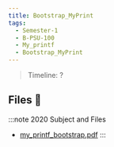 ```yaml
---
title: Bootstrap_MyPrint
tags:
  - Semester-1
  - B-PSU-100
  - My_printf
  - Bootstrap_MyPrint
---
```

> Timeline: ?


## Files 📂

:::note 2020 Subject and Files
- [my_printf_bootstrap.pdf](https://github.com/Studio-17/Epitech-Subjects/raw/main/Semester-1/B-PSU-100/My_printf/Bootstrap_MyPrint/my_printf_bootstrap.pdf)
:::
